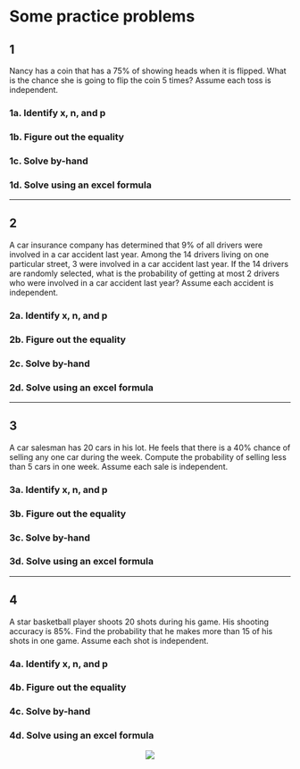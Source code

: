 # Some practice problems

## 1

Nancy has a coin that has a 75% of showing heads when it is flipped. What is the
chance she is going to flip the coin 5 times? Assume each toss is independent.

### 1a. Identify x, n, and p

### 1b. Figure out the equality

### 1c. Solve by-hand

### 1d. Solve using an excel formula

***

## 2

A car insurance company has determined that 9% of all drivers were involved in a
car accident last year. Among the 14 drivers living on one particular street, 3
were involved in a car accident last year. If the 14 drivers are randomly
selected, what is the probability of getting at most 2 drivers who were involved
in a car accident last year? Assume each accident is independent.

### 2a. Identify x, n, and p

### 2b. Figure out the equality

### 2c. Solve by-hand

### 2d. Solve using an excel formula

***

## 3

A car salesman has 20 cars in his lot. He feels that there is a 40% chance of
selling any one car during the week. Compute the probability of selling less
than 5 cars in one week. Assume each sale is independent.

### 3a. Identify x, n, and p

### 3b. Figure out the equality

### 3c. Solve by-hand

### 3d. Solve using an excel formula

***

## 4

A star basketball player shoots 20 shots during his game. His shooting accuracy 
is 85%. Find the probability that he makes more than 15 of his shots in one 
game. Assume each shot is independent.

### 4a. Identify x, n, and p

### 4b. Figure out the equality

### 4c. Solve by-hand

### 4d. Solve using an excel formula

<center>  
![](www/curve.png)
</center>
